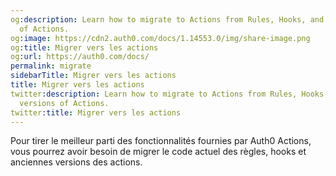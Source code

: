 ```yaml
---
og:description: Learn how to migrate to Actions from Rules, Hooks, and earlier versions
  of Actions.
og:image: https://cdn2.auth0.com/docs/1.14553.0/img/share-image.png
og:title: Migrer vers les actions
og:url: https://auth0.com/docs/
permalink: migrate
sidebarTitle: Migrer vers les actions
title: Migrer vers les actions
twitter:description: Learn how to migrate to Actions from Rules, Hooks, and earlier
  versions of Actions.
twitter:title: Migrer vers les actions
---
```


Pour tirer le meilleur parti des fonctionnalités fournies par Auth0 Actions, vous pourrez avoir besoin de migrer le code actuel des règles, hooks et anciennes versions des actions.